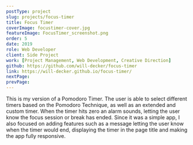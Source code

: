 ```yaml
---
postType: project
slug: projects/focus-timer
title: Focus Timer
coverImage: focustimer-cover.jpg
featureImage: FocusTimer_screenshot.png
order: 5
date: 2019
role: Web Developer
client: Side Project
work: [Project Management, Web Development, Creative Direction]
github: https://github.com/will-decker/focus-timer
link: https://will-decker.github.io/focus-timer/
nextPage:
prevPage:
---
```


This is my version of a Pomodoro Timer. The user is able to select different timers based on the Pomodoro Technique, as well as an extended and custom timer. When the timer hits zero an alarm sounds, letting the user know the focus session or break has ended. Since it was a simple app, I also focused on adding features such as a message letting the user know when the timer would end, displaying the timer in the page title and making the app fully responsive.
